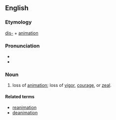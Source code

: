 ==English==
===Etymology===

[[dis-]] + [[animation]]
===Pronunciation===

*{{IPA|dɪsænəmeɪʃən}}
*{{rhymes|eɪʃən}}
===Noun===
{{en-noun|-}}

# loss of [[animation]]; loss of [[vigor]], [[courage]], or [[zeal]].



====Related terms====
*[[reanimation]]
*[[deanimation]]